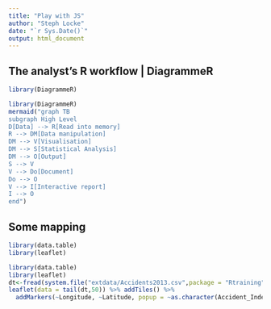 ```yaml
---
title: "Play with JS"
author: "Steph Locke"
date: "`r Sys.Date()`"
output: html_document
---
```


## The analyst's R workflow | DiagrammeR
```r
library(DiagrammeR)
```

```r
library(DiagrammeR)
mermaid("graph TB
subgraph High Level
D[Data] --> R[Read into memory]
R --> DM[Data manipulation]
DM --> V[Visualisation]
DM --> S[Statistical Analysis]
DM --> O[Output]
S --> V
V --> Do[Document]
Do --> O
V --> I[Interactive report]
I --> O
end")

```


## Some mapping
```r
library(data.table)
library(leaflet)
```

```r
library(data.table)
library(leaflet)
dt<-fread(system.file("extdata/Accidents2013.csv",package = "Rtraining"))
leaflet(data = tail(dt,50)) %>% addTiles() %>%
  addMarkers(~Longitude, ~Latitude, popup = ~as.character(Accident_Index))

```